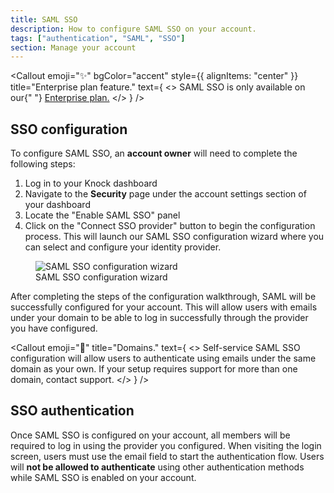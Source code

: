 ```yaml
---
title: SAML SSO
description: How to configure SAML SSO on your account.
tags: ["authentication", "SAML", "SSO"]
section: Manage your account
---
```


<Callout
  emoji="✨"
  bgColor="accent"
  style={{ alignItems: "center" }}
  title="Enterprise plan feature."
  text={
    <>
      SAML SSO is only available on our{" "}
      <a href="https://knock.app/pricing">Enterprise plan.</a>
    </>
  }
/>

## SSO configuration

To configure SAML SSO, an **account owner** will need to complete the following steps:

1. Log in to your Knock dashboard
2. Navigate to the **Security** page under the account settings section of your dashboard
3. Locate the "Enable SAML SSO" panel
4. Click on the "Connect SSO provider" button to begin the configuration process. This will launch our SAML SSO configuration wizard where you can select and configure your identity provider.

<figure>
  <Image
    src="/images/manage-your-account/sso-configuration.png"
    width={500}
    height={514}
    className="rounded-md mx-auto border border-gray-200"
    alt="SAML SSO configuration wizard"
  />
  <figcaption>SAML SSO configuration wizard</figcaption>
</figure>
After completing the steps of the configuration walkthrough, SAML will be successfully
configured for your account. This will allow users with emails under your domain
to be able to log in successfully through the provider you have configured.

<Callout
  emoji="🌠"
  title="Domains."
  text={
    <>
      Self-service SAML SSO configuration will allow users to authenticate using
      emails under the same domain as your own. If your setup requires support
      for more than one domain, contact support.
    </>
  }
/>

## SSO authentication

Once SAML SSO is configured on your account, all members will be required to log in using the provider you
configured. When visiting the login screen, users must use the email field to start the authentication flow.
Users will **not be allowed to authenticate** using other authentication methods while SAML SSO is enabled on your account.
